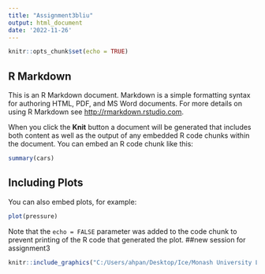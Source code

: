 ```yaml
---
title: "Assignment3bliu"
output: html_document
date: '2022-11-26'
---
```


```r
knitr::opts_chunk$set(echo = TRUE)
```

## R Markdown

This is an R Markdown document. Markdown is a simple formatting syntax for authoring HTML, PDF, and MS Word documents. For more details on using R Markdown see <http://rmarkdown.rstudio.com>.

When you click the **Knit** button a document will be generated that includes both content as well as the output of any embedded R code chunks within the document. You can embed an R code chunk like this:

```r
summary(cars)
```

## Including Plots

You can also embed plots, for example:

```r
plot(pressure)
```

Note that the `echo = FALSE` parameter was added to the code chunk to prevent printing of the R code that generated the plot.
##new session for assignment3
```r
knitr::include_graphics("C:/Users/ahpan/Desktop/Ice/Monash University Learning/ITO5513/OrgMember/Assignment3fork-bliu-fork3/figs/yourfigure.png")
```


